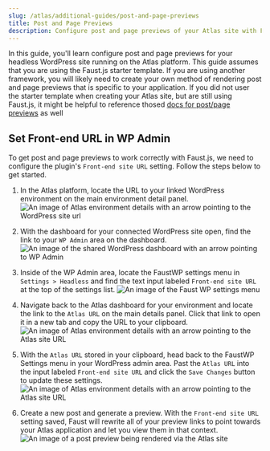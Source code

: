 ```yaml
---
slug: /atlas/additional-guides/post-and-page-previews
title: Post and Page Previews
description: Configure post and page previews of your Atlas site with Faust.js installed.
---
```


In this guide, you'll learn configure post and page previews for your headless WordPress site running on the Atlas platform. This guide assumes that you are using the Faust.js starter template. If you are using another framework, you will likely need to create your own method of rendering post and page previews that is specific to your application. If you did not user the starter template when creating your Atlas site, but are still using Faust.js, it might be helpful to reference thosed [docs for post/page previews](https://faustjs.org/docs/next/guides/post-page-previews) as well

## Set Front-end URL in WP Admin

To get post and page previews to work correctly with Faust.js, we need to configure the plugin's `Front-end site URL` setting. Follow the steps below to get started.

1. In the Atlas platform, locate the URL to your linked WordPress environment on the main environment detail panel.  
![An image of Atlas environment details with an arrow pointing to the WordPress site url](./assets/img/post-previews/atlas-env-panel-wp-instance.png)

2. With the dashboard for your connected WordPress site open, find the link to your `WP Admin` area on the dashboard.
![An image of the shared WordPress dashboard with an arrow pointing to WP Admin](./assets/img/post-previews/wp-instance-wp-admin.png)

3. Inside of the WP Admin area, locate the FaustWP settings menu in `Settings > Headless` and find the text input labeled `Front-end site URL` at the top of the settings list.
![An image of the Faust WP settings menu](./assets/img/post-previews/headless-settings-empty.png)

4. Navigate back to the Atlas dashboard for your environment and locate the link to the `Atlas URL` on the main details panel. Click that link to open it in a new tab and copy the URL to your clipboard.
![An image of Atlas environment details with an arrow pointing to the Atlas site URL](./assets/img/post-previews/atlas-env-panel-wp-fe-url.png)

5. With the `Atlas URL` stored in your clipboard, head back to the FaustWP Settings menu in your WordPress admin area. Past the `Atlas URL` into the input labeled `Front-end site URL` and click the `Save Changes` button to update these settings.
![An image of Atlas environment details with an arrow pointing to the Atlas site URL](./assets/img/post-previews/headless-settings-fe-url.png)

6. Create a new post and generate a preview. With the `Front-end site URL` setting saved, Faust will rewrite all of your preview links to point towards your Atlas application and let you view them in that context.
![An image of a post preview being rendered via the Atlas site](./assets/img/post-previews/preview-in-atlas.png)

